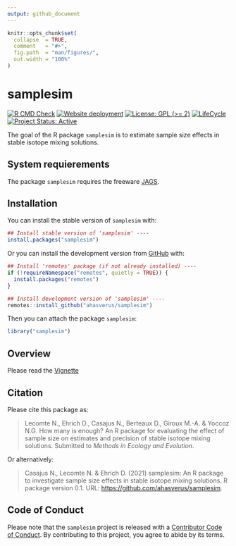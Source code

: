 ```yaml
---
output: github_document
---
```


<!-- README.md is generated from README.Rmd. Please edit that file -->


```r
knitr::opts_chunk$set(
  collapse  = TRUE,
  comment   = "#>",
  fig.path  = "man/figures/",
  out.width = "100%"
)
```



samplesim <!-- <img src="man/figures/hexsticker.png" height="120" align="right"/> -->
=========================================================

<!-- badges: start -->
[![R CMD Check](https://github.com/ahasverus/samplesim/actions/workflows/R-CMD-check.yaml/badge.svg)](https://github.com/ahasverus/samplesim/actions/workflows/R-CMD-check.yaml)
[![Website deployment](https://github.com/ahasverus/samplesim/actions/workflows/pkgdown.yaml/badge.svg)](https://github.com/ahasverus/samplesim/actions/workflows/pkgdown.yaml)
[![License: GPL (>= 2)](https://img.shields.io/badge/License-GPL%20%28%3E%3D%202%29-blue.svg)](https://choosealicense.com/licenses/gpl-2.0/)
[![LifeCycle](man/figures/lifecycle/lifecycle-stable.svg)](https://lifecycle.r-lib.org/articles/stages.html#stable)
[![Project Status: Active](https://www.repostatus.org/badges/latest/active.svg)](https://www.repostatus.org/#active)
<!-- badges: end -->


The goal of the R package `samplesim` is to estimate sample size effects in 
stable isotope mixing solutions.



## System requierements

The package `samplesim` requires the freeware 
[JAGS](https://mcmc-jags.sourceforge.io/).



## Installation

You can install the stable version of `samplesim` with:

```r
## Install stable version of 'samplesim' ----
install.packages("samplesim")
```



Or you can install the development version from [GitHub](https://github.com/) with:

```r
## Install 'remotes' package (if not already installed) ----
if (!requireNamespace("remotes", quietly = TRUE)) {
  install.packages("remotes")
}

## Install development version of 'samplesim' ----
remotes::install_github("ahasverus/samplesim")
```

Then you can attach the package `samplesim`:

```r
library("samplesim")
```



## Overview

Please read the 
[Vignette](https://ahasverus.github.io/samplesim/articles/samplesim.html) 



## Citation

Please cite this package as: 

> Lecomte N., Ehrich D., Casajus N., Berteaux D., Giroux M.-A. & Yoccoz N.G. 
How many is enough? An R package for evaluating the effect of sample size on 
estimates and precision of stable isotope mixing solutions.
Submitted to _Methods in Ecology and Evolution_.

Or alternatively:

> Casajus N., Lecomte N. & Ehrich D. (2021) samplesim: An R 
package to investigate sample size effects in stable isotope mixing solutions. 
R package version 0.1. URL: <https://github.com/ahasverus/samplesim>.



## Code of Conduct

Please note that the `samplesim` project is released with a 
[Contributor Code of Conduct](https://contributor-covenant.org/version/2/0/CODE_OF_CONDUCT.html). 
By contributing to this project, you agree to abide by its terms.
